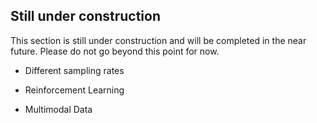 ::: {.callout-caution collapse="true"}
## Still under construction {#sec-act4}

This section is still under construction and will be completed in the near future.
Please do not go beyond this point for now.
:::



[//]: # TODO - Fill

- Different sampling rates

- Reinforcement Learning

- Multimodal Data